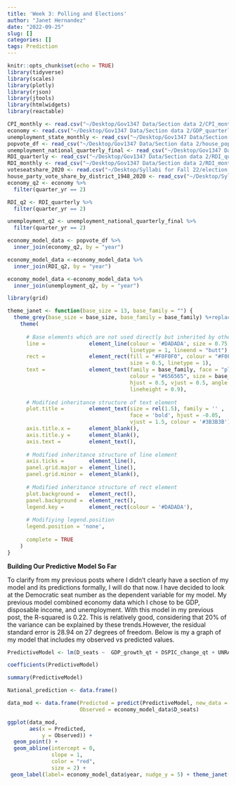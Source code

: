 ```yaml
---
title: 'Week 3: Polling and Elections'
author: "Janet Hernandez"
date: "2022-09-25"
slug: []
categories: []
tags: Prediction
---
```

```r
knitr::opts_chunk$set(echo = TRUE)
library(tidyverse)
library(scales)
library(plotly)
library(rjson)
library(jtools)
library(htmlwidgets)
library(reactable)
```

```r
CPI_monthly <- read.csv("~/Desktop/Gov1347 Data/Section data 2/CPI_monthly.csv")
economy <- read.csv("~/Desktop/Gov1347 Data/Section data 2/GDP_quarterly.csv")
unemployment_state_monthly <- read_csv("~/Desktop/Gov1347 Data/Section data 2/unemployment_state_monthly.csv")
popvote_df <- read_csv("~/Desktop/Gov1347 Data/Section data 2/house_popvote_seats.csv")
unemployment_national_quarterly_final <- read_csv("~/Desktop/Gov1347 Data/Section data 2/unemployment_national_quarterly_final.csv")
RDI_quarterly <- read_csv("~/Desktop/Gov1347 Data/Section data 2/RDI_quarterly.csv")
RDI_monthly <- read_csv("~/Desktop/Gov1347 Data/Section data 2/RDI_monthly.csv")
voteseatshare_2020 <- read.csv("~/Desktop/Syllabi for Fall 22/election analytics/Gov1347 Data/house nationwide vote and seat share by party 1948-2020.csv")
house_party_vote_share_by_district_1948_2020 <- read_csv("~/Desktop/Syllabi for Fall 22/election analytics/Gov1347 Data/house party vote share by district 1948-2020.csv")
economy_q2 <- economy %>% 
  filter(quarter_yr == 2) 

RDI_q2 <- RDI_quarterly %>%
  filter(quarter_yr == 2)

unemployment_q2 <- unemployment_national_quarterly_final %>%
  filter(quarter_yr == 2)

economy_model_data <- popvote_df %>% 
  inner_join(economy_q2, by = "year")

economy_model_data <-economy_model_data %>% 
  inner_join(RDI_q2, by = "year")

economy_model_data <-economy_model_data %>% 
  inner_join(unemployment_q2, by = "year")

library(grid)

theme_janet <- function(base_size = 13, base_family = "") {
  theme_grey(base_size = base_size, base_family = base_family) %+replace%
    theme(
      
      # Base elements which are not used directly but inherited by others
      line =              element_line(colour = '#DADADA', size = 0.75, 
                                       linetype = 1, lineend = "butt"),
      rect =              element_rect(fill = "#F0F0F0", colour = "#F0F0F0", 
                                       size = 0.5, linetype = 1),
      text =              element_text(family = base_family, face = "plain",
                                       colour = "#656565", size = base_size,
                                       hjust = 0.5, vjust = 0.5, angle = 0, 
                                       lineheight = 0.9),
      
      # Modified inheritance structure of text element
      plot.title =        element_text(size = rel(1.5), family = '' , 
                                       face = 'bold', hjust = -0.05, 
                                       vjust = 1.5, colour = '#3B3B3B'),
      axis.title.x =      element_blank(),
      axis.title.y =      element_blank(),
      axis.text =         element_text(),
      
      # Modified inheritance structure of line element
      axis.ticks =        element_line(),
      panel.grid.major =  element_line(),
      panel.grid.minor =  element_blank(),
      
      # Modified inheritance structure of rect element
      plot.background =   element_rect(),
      panel.background =  element_rect(),
      legend.key =        element_rect(colour = '#DADADA'),
      
      # Modifiying legend.position
      legend.position = 'none',
      
      complete = TRUE
    )
}
```

**Building Our Predictive Model So Far**

To clarify from my previous posts where I didn't clearly have a section of my model and its predictions formally, I will do that now. I have decided to look at the Democratic seat number as the dependent variable for my model. My previous model combined economy data which I chose to be GDP, disposable income, and unemployment. With this model in my previous post, the R-squared is 0.22. This is relatively good, considering that 20% of the variance can be explained by these trends.However, the residual standard error is 28.94 on 27 degrees of freedom. Below is my a graph of my model that includes my observed vs predicted values. 

```r

PredictiveModel <- lm(D_seats ~  GDP_growth_qt + DSPIC_change_qt + UNRATE, data = economy_model_data)

coefficients(PredictiveModel)

summary(PredictiveModel)

National_prediction <- data.frame()

data_mod <- data.frame(Predicted = predict(PredictiveModel, new_data = National_prediction),  # Create data for ggplot2 
                       Observed = economy_model_data$D_seats)

ggplot(data_mod,                                  
       aes(x = Predicted,
           y = Observed)) +
  geom_point() + 
  geom_abline(intercept = 0,
              slope = 1,
              color = "red",
              size = 2) +
 geom_label(label= economy_model_data$year, nudge_y = 5) + theme_janet() + ggtitle("Predictive Model 1:\nPredicted v. Observed Democrat Seats")


```
